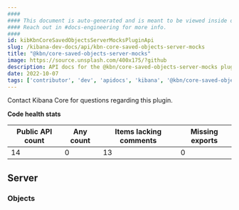 ```yaml
---
####
#### This document is auto-generated and is meant to be viewed inside our experimental, new docs system.
#### Reach out in #docs-engineering for more info.
####
id: kibKbnCoreSavedObjectsServerMocksPluginApi
slug: /kibana-dev-docs/api/kbn-core-saved-objects-server-mocks
title: "@kbn/core-saved-objects-server-mocks"
image: https://source.unsplash.com/400x175/?github
description: API docs for the @kbn/core-saved-objects-server-mocks plugin
date: 2022-10-07
tags: ['contributor', 'dev', 'apidocs', 'kibana', '@kbn/core-saved-objects-server-mocks']
---
```




Contact Kibana Core for questions regarding this plugin.

**Code health stats**

| Public API count  | Any count | Items lacking comments | Missing exports |
|-------------------|-----------|------------------------|-----------------|
| 14 | 0 | 13 | 0 |

## Server

### Objects
<DocDefinitionList data={kbnCoreSavedObjectsServerMocksObj.server.objects}/>

